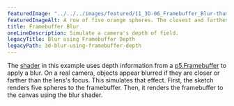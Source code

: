 ---
featuredImage: "../../../images/featured/11_3D-06_Framebuffer_Blur-thumbnail.png"
featuredImageAlt: A row of five orange spheres. The closest and farthest spheres from the camera appear blurred.
title: Framebuffer Blur
oneLineDescription: Simulate a camera's depth of field.
legacyTitle: Blur using Framebuffer Depth
legacyPath: 3d-blur-using-framebuffer-depth
---

The
<a href="https://www.khronos.org/opengl/wiki/Shader" target="_blank">shader</a>
in this example uses depth information from a
<a href="/reference/p5/p5.Framebuffer/" target="_blank">p5.Framebuffer</a>
to apply a blur. On a real camera, objects appear blurred if they
are closer or farther than the lens's focus. This simulates that
effect. First, the sketch renders five spheres to the framebuffer.
Then, it renders the framebuffer to the canvas using the blur shader.